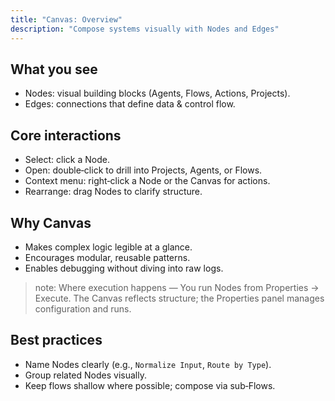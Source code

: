 ```yaml
---
title: "Canvas: Overview"
description: "Compose systems visually with Nodes and Edges"
---
```


## What you see

- Nodes: visual building blocks (Agents, Flows, Actions, Projects).
- Edges: connections that define data & control flow.

## Core interactions

- Select: click a Node.
- Open: double‑click to drill into Projects, Agents, or Flows.
- Context menu: right‑click a Node or the Canvas for actions.
- Rearrange: drag Nodes to clarify structure.

## Why Canvas

- Makes complex logic legible at a glance.
- Encourages modular, reusable patterns.
- Enables debugging without diving into raw logs.

> note: Where execution happens — You run Nodes from Properties → Execute. The Canvas reflects structure; the Properties panel manages configuration and runs.

## Best practices

- Name Nodes clearly (e.g., `Normalize Input`, `Route by Type`).
- Group related Nodes visually.
- Keep flows shallow where possible; compose via sub‑Flows.